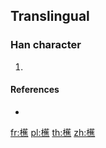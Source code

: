 ==Translingual==

===Han character===
{{Han char|rn=75|rad=木|as=16|sn=20|four=|canj=DTOF}}

# {{defn|Han|sort=木16}}

====References====
* {{Han ref|kx=0562.101|hdz=21316.041|uh=6AF5|ud=27381}}

[[fr:櫵]]
[[pl:櫵]]
[[th:櫵]]
[[zh:櫵]]